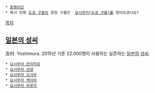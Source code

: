  * [[동명이인]]
 * 혹시 만화 [[도쿄 구울]]의 등장 구울인  [[요시무라(도쿄 구울)]]를 찾아오셨나요?

[[목차]]
== [[일본의 성씨]] ==
吉村. Yoshimura. 2015년 기준 22.000명이 사용하는 실존하는 [[일본]]의 [[성씨]].

 * [[요시무라 칸이치로]]
 * [[요시무라 선생]]
 * [[요시무라 오사무]]
 * [[요시무라 케이타]]
 * [[요시무라 하루카]]
